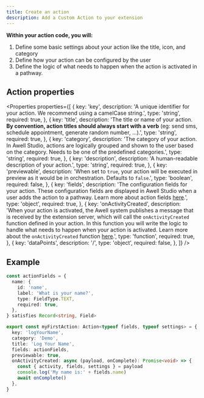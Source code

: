 ```yaml
---
title: Create an action
description: Add a Custom Action to your extension
---
```


**Within your action code, you will:**

1. Define some basic settings about your action like the title, icon, and category
2. Define how your action can be configured by the user
3. Define the logic of what needs to happen when the action is activated in a pathway.

## Action properties

<Properties
  properties={[
    {
      key: 'key',
      description:
        'A unique identifier for your action. We recommend using a camelCase string.',
      type: 'string',
      required: true,
    },
    {
      key: 'title',
      description:
        'The title or name of your action. <strong>By convention, action titles should always start with a verb</strong> (eg: send sms, schedule appointment, generate random number, ...).',
      type: 'string',
      required: true,
    },
    {
      key: 'category',
      description:
        'The category of your action. In Awell Studio, actions are logically grouped and shown to the user based on the category. Needs to be one of the predefined categories.',
      type: 'string',
      required: true,
    },
    {
      key: 'description',
      description: 'A human-readable description of your action.',
      type: 'string',
      required: true,
    },
    {
      key: 'previewable',
      description:
        'When set to `true`, your action will be executed in preview as it would be in orchestration. Defaults to `false`.',
      type: 'boolean',
      required: false,
    },
    {
      key: 'fields',
      description:
        'The configuration fields for your action. These configuration fields are displayed in Awell Studio when a user adds the action to a pathway. Learn more about action fields <a href="/awell-extensions/docs/custom-actions/development/action-fields">here</a>.',
      type: 'object',
      required: true,
    },
    {
      key: 'onActivityCreated',
      description:
        'When your action is activated, the Awell system publishes a message that is received by the extension server, which will call the `onActivityCreated` function defined in your action. In this function you will write the logic to handle what needs to happen when your action is activated. Learn more about the `onActivityCreated` function <a href="/awell-extensions/docs/custom-actions/development/on-activity-created">here</a>.',
      type: 'function',
      required: true,
    },
    {
      key: 'dataPoints',
      description: '/',
      type: 'object',
      required: false,
    },
  ]}
/>

## Example

```typescript
const actionFields = {
  name: {
    id: 'name',
    label: 'What is your name?',
    type: FieldType.TEXT,
    required: true,
  },
} satisfies Record<string, Field>

export const myFirstAction: Action<typeof fields, typeof settings> = {
  key: 'logYourName',
  category: 'Demo',
  title: 'Log Your Name',
  fields: actionFields,
  previewable: true,
  onActivityCreated: async (payload, onComplete): Promise<void> => {
    const { activity, fields, settings } = payload
    console.log('My name is:' + fields.name)
    await onComplete()
  },
}
```
